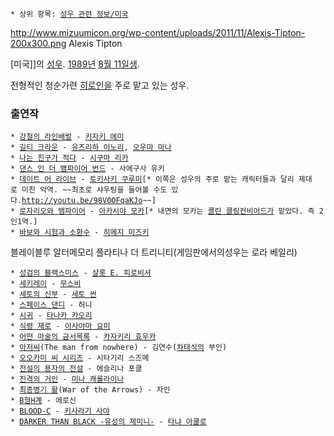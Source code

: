  * 상위 항목: [[성우 관련 정보/미국]]
http://www.mizuumicon.org/wp-content/uploads/2011/11/Alexis-Tipton-200x300.png
Alexis Tipton

[미국]]의 [[성우]]. [[1989년]] [[8월 11일]]생.

전형적인 청순가련 [[히로인]]을 주로 맡고 있는 성우.

=== 출연작 ===
 * [[강철의 라인배럴]] - [[키자키 에미]]
 * [[길티 크라운]] - [[유즈리하 이노리]], [[오우마 마나]]
 * [[나는 친구가 적다]] - [[시구마 리카]]
 * [[댄스 인 더 뱀파이어 번드]] - 사에구사 유키
 * [[데이트 어 라이브]] - [[토키사키 쿠루미]][* 이쪽은 성우의 주로 맡는 캐릭터들과 달리 제대로 미친 악역. ~~최초로 샤우팅을 들어볼 수도 있다.[[http://youtu.be/98V0OFqaKJo]]~~] 
 * [[로자리오와 뱀파이어]] - [[아카시야 모카]][* 내면의 모카는 [[콜린 클링컨비어드]]가 맡았다. 즉 2인1역.]
 * [[바보와 시험과 소환수]] - [[히메지 미즈키]]
블레이블루 알터메모리 플라티나 더 트리니티(게임판에서의성우는 로라 베일리)
 * [[성검의 블랙스미스]] - [[샬롯 E. 피로비셔]]
 * [[세키레이]] - [[무스비]]
 * [[세토의 신부]] - [[세토 썬]]
 * [[스페이스 댄디]] - 허니
 * [[시귀]] - [[타나카 카오리]]
 * [[식령 제로]] - [[이사야마 요미]]
 * [[어떤 마술의 금서목록]] - [[카자키리 효우카]]
 * [[아저씨(영화)|아저씨]](The man from nowhere) - 김연수([[차태식]]의 부인)
 * [[오오카미 씨 시리즈]] - 시타기리 스즈메
 * [[전설의 용자의 전설]] - 에슬리나 포클
 * [[진격의 거인]] - [[미나 캐롤라이나]]
 * [[최종병기 활]](War of the Arrows) - 자인
 * [[B형H계]] - 에로신
 * [[BLOOD-C]] - [[키사라기 사야]]
 * [[DARKER THAN BLACK -유성의 제미니-]] - [[타냐 아쿨로]]
